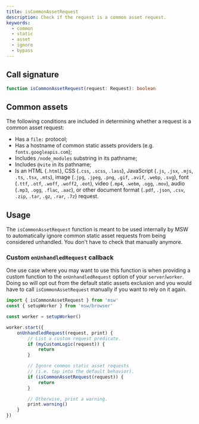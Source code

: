 ```yaml
---
title: isCommonAssetRequest
description: Check if the request is a common asset request.
keywords:
  - common
  - static
  - asset
  - ignore
  - bypass
---
```


## Call signature

```ts
function isCommonAssetRequest(request: Request): boolean
```


<PageCard
  icon={CodeBracketSquareIcon}
  url="https://github.com/mswjs/msw/tree/main/src/core/isCommonAssetRequest.ts"
  title="delay.ts"
  description="Source code for the `isCommonAssetRequest` function."
/>

## Common assets

The following conditions are included in determining whether a request is a common asset request:

- Has a `file:` protocol;
- Has a hostname of common static assets providers (e.g. `fonts.googleapis.com`);
- Includes `/node_modules` substring in its pathname;
- Includes `@vite` in its pathname;
- Is an HTML (`.html`), CSS (`.css`, `.scss`, `.lass`), JavaScript (`.js`, `.jsx`, `.mjs`, `.ts`, `.tsx`, `.mts`), image (`.jpg`, `.jpeg`, `.png`, `.gif`, `.avif`, `.webp`, `.svg`), font (`.ttf`, `.otf`, `.woff`, `.woff2`, `.eot`), video (`.mp4`, `.webm`, `.ogg`, `.mov`), audio (`.mp3`, `.ogg`, `.flac`, `.aac`), or other document format (`.pdf`, `.json`, `.csv`, `.zip`, `.tar`, `.gz`, `.rar`, `.7z`) request.

## Usage

The `isCommonAssetRequest` function is meant to be used internally by MSW to automatically ignore common static asset requests from being considered unhandled. You don't have to check that manually anymore.

### Custom `onUnhandledRequest` callback

One use case where you may want to use this function is when providing a custom function to the `onUnhandledRequest` option of your `server`/`worker`. Doing so will opt out from the default static assets exclusion and you would have to call `isCommonAssetRequest` manually if you want to rely on it again.

```ts
import { isCommonAssetRequest } from 'msw'
const { setupWorker } from 'msw/browser'

const worker = setupWorker()

worker.start({
	onUnhandledRequest(request, print) {
		// List a custom request predicate.
		if (myCustomLogic(request)) {
			return
		}

		// Ignore common static asset requests
		// (i.e. tap into the default behavior).
		if (isCommonAssetRequest(request)) {
			return
		}

		// Otherwise, print a warning.
		print.warning()
	}
})
```
